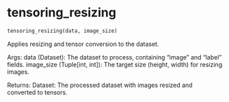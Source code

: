 # tensoring_resizing { #onco_derm_ai.tensoring_resizing }

```python
tensoring_resizing(data, image_size)
```

Applies resizing and tensor conversion to the dataset.

Args:
    data (Dataset): The dataset to process, containing "image" and "label" fields.
    image_size (Tuple[int, int]): The target size (height, width) for resizing images.

Returns:
    Dataset: The processed dataset with images resized and converted to tensors.